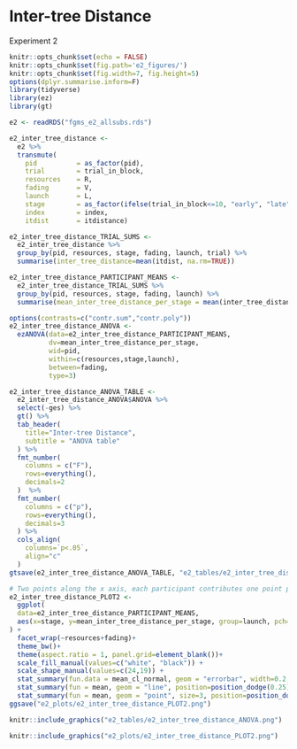 # Inter-tree Distance

Experiment 2

```r
knitr::opts_chunk$set(echo = FALSE)
knitr::opts_chunk$set(fig.path='e2_figures/')
knitr::opts_chunk$set(fig.width=7, fig.height=5)
options(dplyr.summarise.inform=F)
library(tidyverse)
library(ez)
library(gt)

e2 <- readRDS("fgms_e2_allsubs.rds")

e2_inter_tree_distance <-
  e2 %>%
  transmute(
    pid          = as_factor(pid),
    trial        = trial_in_block,
    resources    = R,
    fading       = V,
    launch       = L,
    stage        = as_factor(ifelse(trial_in_block<=10, "early", "late")),
    index        = index,
    itdist       = itdistance)

e2_inter_tree_distance_TRIAL_SUMS <- 
  e2_inter_tree_distance %>% 
  group_by(pid, resources, stage, fading, launch, trial) %>% 
  summarise(inter_tree_distance=mean(itdist, na.rm=TRUE))

e2_inter_tree_distance_PARTICIPANT_MEANS <-
  e2_inter_tree_distance_TRIAL_SUMS %>% 
  group_by(pid, resources, stage, fading, launch) %>% 
  summarise(mean_inter_tree_distance_per_stage = mean(inter_tree_distance))

options(contrasts=c("contr.sum","contr.poly"))
e2_inter_tree_distance_ANOVA <- 
  ezANOVA(data=e2_inter_tree_distance_PARTICIPANT_MEANS,
          dv=mean_inter_tree_distance_per_stage,
          wid=pid,
          within=c(resources,stage,launch),
          between=fading,
          type=3)

e2_inter_tree_distance_ANOVA_TABLE <-
  e2_inter_tree_distance_ANOVA$ANOVA %>% 
  select(-ges) %>% 
  gt() %>% 
  tab_header(
    title="Inter-tree Distance",
    subtitle = "ANOVA table"
  ) %>% 
  fmt_number(
    columns = c("F"),
    rows=everything(),
    decimals=2
  )  %>% 
  fmt_number(
    columns = c("p"),
    rows=everything(),
    decimals=3
  ) %>% 
  cols_align(
    columns=`p<.05`,
    align="c"
  )
gtsave(e2_inter_tree_distance_ANOVA_TABLE, "e2_tables/e2_inter_tree_distance_ANOVA.png")

# Two points along the x axis, each participant contributes one point per cell
e2_inter_tree_distance_PLOT2 <-
  ggplot(
  data=e2_inter_tree_distance_PARTICIPANT_MEANS, 
  aes(x=stage, y=mean_inter_tree_distance_per_stage, group=launch, pch=launch, fill=launch)
) +
  facet_wrap(~resources+fading)+
  theme_bw()+
  theme(aspect.ratio = 1, panel.grid=element_blank())+
  scale_fill_manual(values=c("white", "black")) +
  scale_shape_manual(values=c(24,19)) +
  stat_summary(fun.data = mean_cl_normal, geom = "errorbar", width=0.2, position=position_dodge(0.25)) +
  stat_summary(fun = mean, geom = "line", position=position_dodge(0.25)) + 
  stat_summary(fun = mean, geom = "point", size=3, position=position_dodge(0.25))
ggsave("e2_plots/e2_inter_tree_distance_PLOT2.png")
```

```r
knitr::include_graphics("e2_tables/e2_inter_tree_distance_ANOVA.png")
```

```r
knitr::include_graphics("e2_plots/e2_inter_tree_distance_PLOT2.png")
```

